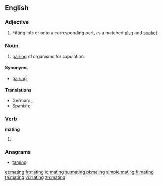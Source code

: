 ==English==

{{wikipedia}}

===Adjective===
{{en-adj|-}}

# Fitting into or onto a corresponding part, as a matched [[plug]] and [[socket]].

===Noun===
{{en-noun}}

# {{zoology|lang=en}} [[pairing]] of organisms for copulation.

====Synonyms====
* [[pairing]]

====Translations====
{{trans-top|pairing of organisms for copulation}}
{{trans-mid}}
* German: {{t|de|Paarung|f}}, {{t|de|Begattung|f}}
* Spanish: {{t|es|apareamiento|m}}
{{trans-bottom}}

===Verb===
'''mating'''

# {{present participle of|mate}}

===Anagrams===
* [[taming#English|taming]]

[[et:mating]]
[[fr:mating]]
[[io:mating]]
[[hu:mating]]
[[pl:mating]]
[[simple:mating]]
[[fi:mating]]
[[ta:mating]]
[[vi:mating]]
[[zh:mating]]